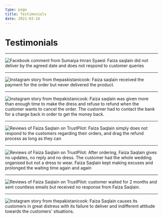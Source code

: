 ```yaml
---
type: page
title: Testimonials
date: 2021-03-18
---
```


# Testimonials

---


<Image src="/images/image1.png"
  alt="Facebook comment from Sumaiya Imran Syaed: Faiza saqlain did not deliver by the agreed date and does not respond to customer queries"
  width={900}
  height={300}
  layout="responsive"
  priority
  className="next-image"
/>

---

<Image
  src="/images/image2.png"
  alt="Instagram story from thepaskistanicook: Faiza saqlain received the payment for the order but never delivered the product."
  width={450}
  height={1000}
  layout="responsive"
  priority
  className="next-image"
/>

---

<Image
  src="/images/image3.png"
  alt="Instagram story from thepakistanicook: Faiza saqlain was given more than enough time to make the dress and refuse to refund
  when the customer wants to cancel the order. The customer had to contact the bank for a charge back in order to get the money back."
  width={450}
  height={1000}
  layout="responsive"
  priority
  className="next-image"
/>

---

<Image
  src="/images/image4.png"
  alt="Reviews of Faiza Saqlain on TrustPilot: Faiza Saqlain simply does not respond to the customers regarding their orders, and
  drag the refund process as long as they can"
  width={900}
  height={300}
  layout="responsive"
  priority
  className="next-image"
/>

---

<Image
  src="/images/image5.png"
  alt="Reviews of Faiza Saqlain on TrustPilot: After ordering, Faiza Saqlain gives no updates, no reply and no dress. The customer had
  the whole wedding organised but not a dress to wear. Faiza Saqlain kept making excuses and prolonged the waiting time again and again"
  width={900}
  height={450}
  layout="responsive"
  priority
  className="next-image"
/>

---

<Image
  src="/images/image6.png"
  alt="Reviews of Faiza Saqlain on TrustPilot: customer waited for 2 months and sent countless emails but received no response from Faiza Saqlain."
  width={600}
  height={300}
  layout="responsive"
  priority
  className="next-image"
/>

---

<Image
  src="/images/image7.png"
  alt="Instagram story from thepakistanicook: Faiza Saqlain causes its customers in great distress with its failure to deliver and
  indifferent attitude towards the customers' situations."
  width={450}
  height={1000}
  layout="responsive"
  priority
  className="next-image"
/>
